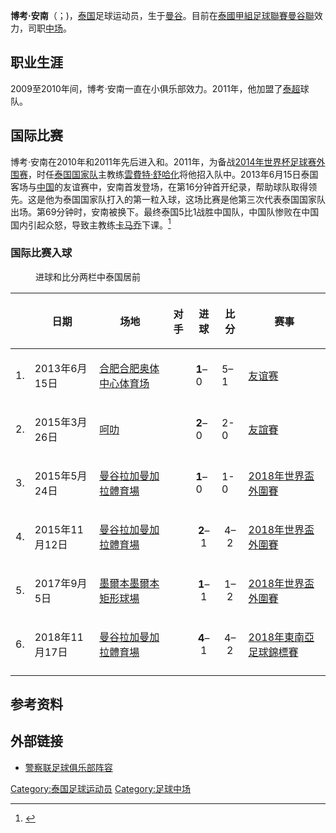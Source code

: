 {{noteTA|G1=足球
|1=zh-hans:卡马乔;zh-hk:甘馬曹;
}}
{{Infobox football biography
| image          = 
| name           = 博考·安南<br/>ปกเกล้า อนันต์
| fullname       = ปกเกล้า อนันต์
| birth_date     = {{birth date and age|1991|03|04|df=y}}<ref>{{cite web|title=Pokklaw A-nan|url=http://www.thaipremierleague.co.th/en/players_profile2.php?playerID=318|publisher=Thai Premier League|accessdate=2011-08-08|deadurl=yes|archiveurl=https://web.archive.org/web/20120506181523/http://www.thaipremierleague.co.th/en/players_profile2.php?playerID=318|archivedate=2012-05-06}}</ref>
| birth_place = {{THA}}[[曼谷|曼谷]]
| height         = {{height|m=1.79}}<ref>{{cite web|title=Pokklaw A-Nan|url=http://www.soccerway.com/players/pokklaw-a-nan/198538/|work=Soccerway|publisher=Global Sports Media|accessdate=2011-08-08|archive-date=2020-08-17|archive-url=https://web.archive.org/web/20200817205408/https://www.soccerway.com/players/pokklaw-a-nan/198538/|dead-url=no}}</ref>
| position       = [[中场_(足球)|中场]]
| currentclub    = [[曼谷聯足球會|曼谷聯]]
| clubnumber     = 39
| years1 = 2009–2010 | clubs1 = {{link-en|泰国本田足球俱乐部|Thai Honda F.C.|泰国本田}}| caps1 = 28 | goals1 = 3
| years2 = 2011–2015 | clubs2 = {{link-en|警察联足球俱乐部|Police United F.C.|警察联}} | caps2 = 89 | goals2 = 13
| years3         = 2016    | clubs3 = [[春武里足球俱樂部|春武里]]           | caps3 = 20 | goals3 = 4
| years4         = 2017–     | clubs4 = [[曼谷聯足球會|曼谷聯]]           | caps4 = 108 | goals4 = 19
| nationalyears1 = 2010
| nationalteam1  = {{link-en|泰国20岁以下国家足球队|Thailand national under-20 football team|泰国U19}}
| nationalcaps1  = 6
| nationalgoals1 = 0
| nationalyears2 = 2011-2014
| nationalteam2  = {{link-en|泰国23岁以下国家足球队|Thailand national under-20 football team|泰国U23}}
| nationalcaps2  = 18
| nationalgoals2 = 5
| nationalyears3 = 2011-
| nationalteam3  = [[泰国国家足球队|泰国]]
| nationalcaps3  = 42
| nationalgoals3 = 6
| pcupdate       = 6 November 2021
| ntupdate       = 20 January 2019
}}

'''博考·安南'''（{{Thai|t='''ปกเกล้า อนันต์'''|r=Pokkhao Anan}}；{{bd|1991年|3月4日}})，[[泰国|泰国]]足球运动员，生于[[曼谷|曼谷]]。目前在[[泰國甲組足球聯賽|泰國甲組足球聯賽]][[曼谷聯足球會|曼谷聯]]效力，司职[[中场_(足球)|中场]]。

==职业生涯==
2009至2010年间，博考·安南一直在小俱乐部{{link-en|泰国本田足球俱乐部|Thai Honda F.C.|泰国本田}}效力。2011年，他加盟了[[泰超|泰超]]球队{{link-en|Police United F.C.|警察联足球俱乐部|警察联}}。

==国际比赛==
博考·安南在2010年和2011年先后进入{{link-en|泰国20岁以下国家足球队|Thailand national under-20 football team|泰国U19国家队}}和{{link-en|泰国23岁以下国家足球队|Thailand national under-20 football team|泰国U23国家队}}。2011年，为备战[[2014年世界杯足球赛|2014年世界杯足球赛]][[2014年世界盃外圍賽|外围赛]]，时任[[泰国国家足球队|泰国国家队]]主教练[[雲費特·舒哈化|雲費特·舒哈化]]将他招入队中。2013年6月15日泰国客场与[[中国国家足球队|中国]]的友谊赛中，安南首发登场，在第16分钟首开纪录，帮助球队取得领先。这是他为泰国国家队打入的第一粒入球，这场比赛是他第三次代表泰国国家队出场。第69分钟时，安南被换下。最终泰国5比1战胜中国队，中国队惨败在中国国内引起众怒，导致主教练[[卡马乔|卡马乔]]下课。<ref>{{cite news|title=耻辱!国足被完爆1-5泰国 中泰交锋最惨败 图 评|url=http://sports.sohu.com/20130615/n378915407.shtml|accessdate=2013-06-16|newspaper=搜狐体育|date=2013-06-15|archive-date=2013-06-18|archive-url=https://web.archive.org/web/20130618042951/http://sports.sohu.com/20130615/n378915407.shtml|dead-url=no}}</ref>

===国际比赛入球===
:进球和比分两栏中泰国居前
{| class="wikitable"
!  !! 日期 !! 场地 !! 对手 !! 进球 !! 比分 !! 赛事
|-
| 1. || 2013年6月15日 || {{PRC}}[[合肥市|合肥]][[合肥奥体中心体育场|合肥奥体中心体育场]] || {{fb|CHN}} || '''1'''–0 || 5–1 || [[友谊赛|友谊赛]]
|-
| 2. || 2015年3月26日 || {{THA}}[[呵叻|呵叻]]{{link-en|八十大壽體育場|80th Birthday Stadium}} || {{fb|SIN}} || '''2'''–0 || 2-0 || [[友誼賽|友誼賽]]
|-
| 3. || 2015年5月24日 || {{THA}}[[曼谷|曼谷]][[拉加曼加拉體育場|拉加曼加拉體育場]] || {{fb|VIE}} || '''1'''–0 || 1-0 || [[2018年世界盃資格賽亞洲區第二輪|2018年世界盃外圍賽]]
|-
| 4. || 2015年11月12日 || {{THA}}[[曼谷|曼谷]][[拉加曼加拉體育場|拉加曼加拉體育場]] || {{fb|TPE}} || align=center |  '''2'''–1 || align=center | 4–2 || [[2018年世界盃資格賽亞洲區第二輪|2018年世界盃外圍賽]]
|-
| 5. || 2017年9月5日 || {{AUS}}[[墨爾本|墨爾本]][[墨爾本矩形球場|墨爾本矩形球場]] || {{fb|AUS}} || align=center | '''1'''–1 || align=center | 1–2 || [[2018年國際足協世界盃外圍賽_–_亞洲區第三圈|2018年世界盃外圍賽]]
|-
| 6. || 2018年11月17日 || {{THA}}[[曼谷|曼谷]][[拉加曼加拉體育場|拉加曼加拉體育場]] || {{fb|IDN}} || align=center |  '''4'''–1 || align=center | 4–2 || [[2018年東南亞足球錦標賽|2018年東南亞足球錦標賽]]
|-
|}

==参考资料==
{{reflist}}

==外部链接==
* {{th icon}} [https://web.archive.org/web/20130223115426/http://www.pufc.co.th/index.php/the-team/player 警察联足球俱乐部阵容]

{{DEFAULTSORT:Anan, Pokkhao}}
[[Category:泰国足球运动员|Category:泰国足球运动员]]
[[Category:足球中场|Category:足球中场]]